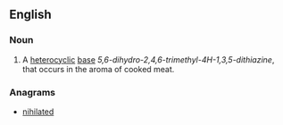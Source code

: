 ==English==

===Noun===
{{en-noun|-}}

# {{context|organic compound}} A [[heterocyclic]] [[base]] ''5,6-dihydro-2,4,6-trimethyl-4H-1,3,5-dithiazine'', that occurs in the aroma of cooked meat.

===Anagrams===
* [[nihilated#English|nihilated]]